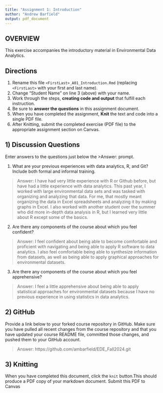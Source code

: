 ```yaml
---
title: "Assignment 1: Introduction"
author: "Andrew Barfield"
output: pdf_document
---
```


## OVERVIEW

This exercise accompanies the introductory material in Environmental Data Analytics. 

## Directions
1.  Rename this file `<FirstLast>_A01_Introduction.Rmd` (replacing `<FirstLast>` with your first and last name).
2.  Change "Student Name" on line 3 (above) with your name.
3.  Work through the steps, **creating code and output** that fulfill each instruction.
4.  Be sure to **answer the questions** in this assignment document.
5.  When you have completed the assignment, **Knit** the text and code into a single PDF file.
6.  After Knitting, submit the completed exercise (PDF file) to the appropriate assignment section on Canvas.


## 1) Discussion Questions
Enter answers to the questions just below the >Answer: prompt.

1. What are your previous experiences with data analytics, R, and Git? Include both formal and informal training.

> Answer: I have had very little experience with R or Github before, but have had a little experience with data analytics. This past year, I worked with large environmental data sets and was tasked with organizing and analyzing that data. For me, that mostly meant organizing the data in Excel spreadsheets and analyzing it by making graphs in Excel. I also worked with another student over the summer who did more in-depth data analysis in R, but I learned very little about R except some of the basics.

2. Are there any components of the course about which you feel confident?

> Answer: I feel confident about being able to become comfortable and proficient with navigating and being able to apply R software to data analytics. I also feel comfortable being able to synthesize information from datasets, as well as being able to apply graphical approaches for environmental datasets.

3. Are there any components of the course about which you feel apprehensive?

> Answer: I feel a little apprehensive about being able to apply statistical approaches for environmental datasets because I have no previous experience in using statistics in data analytics.


## 2) GitHub

Provide a link below to your forked course repository in GitHub. Make sure you have pulled all recent changes from the course repository and that you have updated your course README file, committed those changes, and pushed them to your GitHub account. 

> Answer: https://github.com/ambarfield/EDE_Fall2024.git

## 3) Knitting
When you have completed this document, click the `knit` button.This should produce a PDF copy of your markdown document. Submit this PDF to Canvas 
